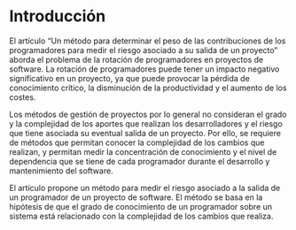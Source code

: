 # Introducción

El artículo "Un método para determinar el peso de las contribuciones de los programadores para medir el riesgo asociado a su salida de un proyecto" aborda el problema de la rotación de programadores en proyectos de software. La rotación de programadores puede tener un impacto negativo significativo en un proyecto, ya que puede provocar la pérdida de conocimiento crítico, la disminución de la productividad y el aumento de los costes.

Los métodos de gestión de proyectos por lo general no consideran el grado y la complejidad de los aportes que realizan los desarrolladores y el riesgo que tiene asociada su eventual salida de un proyecto. Por ello, se requiere de métodos que permitan conocer la complejidad de los cambios que realizan, y permitan medir la concentración de conocimiento y el nivel de dependencia que se tiene de cada programador durante el desarrollo y mantenimiento del software.

El artículo propone un método para medir el riesgo asociado a la salida de un programador de un proyecto de software. El método se basa en la hipótesis de que el grado de conocimiento de un programador sobre un sistema está relacionado con la complejidad de los cambios que realiza.
